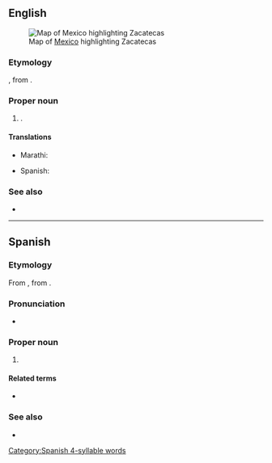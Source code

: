 ==English==
[[File:Mexico_map,_MX-ZAC.svg|thumb|Map of [[Mexico]] highlighting Zacatecas]]

===Etymology===
{{der|en|nah|zacatecah|zacatēcah|people of the place of grass}}, from {{m|nah|zacatl||grass}}.

===Proper noun===
{{en-proper noun}}

# {{place|en|state|c/Mexico}}.

====Translations====
{{trans-top|state of Mexico}}
* Marathi: {{t|mr|जाकातेकास|n}}
{{trans-mid}}
* Spanish: {{t+|es|Zacatecas|m}}
{{trans-bottom}}

===See also===
* {{pedialite}}

----

==Spanish==

===Etymology===
From {{bor|es|nci|zacatēcah||people of the place of grass}}, from {{m|nah|zacatl||grass}}.

===Pronunciation===
* {{es-IPA}}

===Proper noun===
{{es-proper noun|m}}

# {{place|es|state|c/Mexico}}
#: {{syn|es|ZA|q1=abbreviation}}

====Related terms====
* {{l|es|zacatecano}}

===See also===
* {{pedialite|lang=es}}

[[Category:Spanish 4-syllable words]]